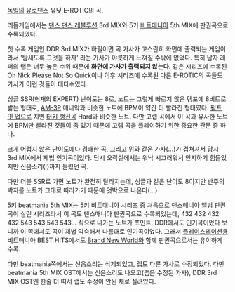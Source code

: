 [[독일]]의 [[유로댄스]] 유닛 E-ROTIC의 곡.

리듬게임에서는 [[댄스 댄스 레볼루션]] 3rd MIX와 5키 [[비트매니아]] 5th MIX에 판권곡으로 수록되었다.

{{{#!html
<iframe width="420" height="345" src="http://www.youtube.com/embed/j2SKwUkSLGM" frameborder="0" allowfullscreen></iframe>
}}}

첫 수록 게임인 DDR 3rd MIX가 하필이면 곡 가사가 고스란히 화면에 출력되는 게임이라서 '밤새도록 그것을 하자' 라는 가사가 야릇하게 느껴질 수밖에 없었다. 특히 남자 래퍼의 랩은 너무 높은 수위 때문에 '''화면에 가사가 출력되지 않는다.''' 같은 시리즈에 수록된 Oh Nick Please Not So Quick이나 이후 시리즈에 수록된 다른 E-ROTIC의 곡들도 가사가 이런 것들이 대다수였다.

싱글 SSR(현재의 EXPERT) 난이도는 8로, 노트는 그렇게 빠르지 않은 템포에 8비트로 밟는 형태로, [[AM-3P]] 매니악과 비슷한 노트에 BPM이 약간 더 빨라진 형태였다. [[펌프 잇 업]]으로 치면 [[터키 행진곡]] Hard와 비슷한 노트. 다만 고렙 곡에서 이 곡과 유사한 노트에 BPM만 빨라진 것들이 좀 있기 때문에 고렙 곡을 플레이하기 위한 중요한 관문 중 하나.

크게 어렵지 않은 난이도에다 경쾌한 곡, 그리고 위와 같은 가사(...)가 겹쳐져서 당시 3rd MIX에서 제법 인기곡이었다. 당시 오락실에서는 워낙 시끄러워서 인지하기 힘들었지만 신음소리(!)까지 들렸던 곡.

다만 더블 SSR로 가면 노트가 완전히 달라지는데, 싱글과 같은 난이도 8이지만 반주의 박자를 노트가 그대로 따라가기 때문에 엇박으로 나온다(...)

{{{#!html
<iframe width="420" height="345" src="http://www.youtube.com/embed/hAsug2f12go" frameborder="0" allowfullscreen></iframe>
}}}

5키 beatmania 5th MIX는 5키 비트매니아 시리즈 중 처음으로 댄스매니아 앨범 판권곡이 실린 시리즈라서 이 곡도 댄스매니아 판권곡으로 수록되었는데, 432 432 432 432 543 543 543 543... 식으로 나가는 노트가 포인트. DDR에서도 인기곡이었다 보니까 이 쪽에서도 곡이 제법 익숙해서 나름대로 인기곡이었다. 그래서 [[플레이스테이션]]용 비트매니아 BEST HITS에서도 [[Brand New World]]와 함께 판권곡으로서는 유이하게 수록.

다만 beatmania쪽에서는 신음소리는 삭제되었고, 랩도 다른 가사로 수정되었다. 다만 beatmania 5th MIX OST에서는 신음소리도 나오고(랩은 수정된 가사), DDR 3rd MIX OST엔 한술 더 떠서 랩도 수정이 안된 채로 실려있다.

